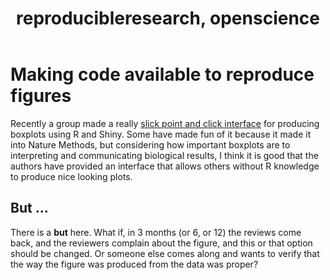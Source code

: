 % reproducibleresearch, openscience

# Making code available to reproduce figures

Recently a group made a really [slick point and click interface](http://boxplot.tyerslab.com/) for producing boxplots using R and Shiny. Some have made fun of it because it made it into Nature Methods, but considering how important boxplots are to interpreting and communicating biological results, I think it is good that the authors have provided an interface that allows others without R knowledge to produce nice looking plots. 

## But ...

There is a **but** here. What if, in 3 months (or 6, or 12) the reviews come back, and the reviewers complain about the figure, and this or that option should be changed. Or someone else comes along and wants to verify that the way the figure was produced from the data was proper? 